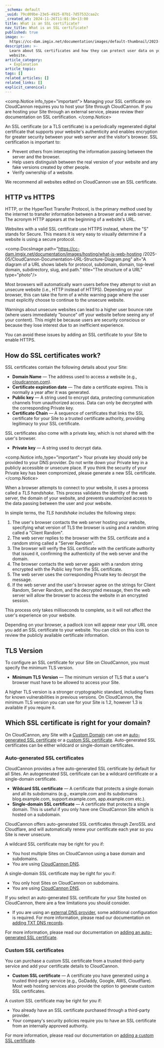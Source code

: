 ```yaml
---
_schema: default
_uuid: 79cd09be-23e5-4925-87b1-7d57532caa2c
_created_at: 2024-11-26T11:01:36+13:00
title: What is an SSL certificate?
nav_title: What is an SSL certificate?
published: true
image: >-
  https://cc-dam.imgix.net/documentation/images/default-thumbnail/2023-Q4/CloudCannon-Documentation-Thumbnail.png
description: >-
  Learn about SSL certificates and how they can protect user data on your
  website.
article_category:
  - Explanation
article_topic:
tags: []
related_articles: []
related_links: []
explicit_canonical:
---
```

<comp.Notice info_type="important">
  Managing your SSL certificate on CloudCannon requires you to host your Site through CloudCannon. If you are hosting your Site through an external service, please review their documentation on SSL certification.
</comp.Notice>

An SSL certificate (or a TLS certificate) is a periodically regenerated digital certificate that supports your website's authenticity and enables encryption for greater security between your web server and the visitor's browser. SSL certification is important to:

* Prevent others from intercepting the information passing between the server and the browser.
* Help users distinguish between the real version of your website and any fake versions created by other people.
* Verify ownership of a website.

We recommend all websites edited on CloudCannon use an SSL certificate.

## HTTP vs HTTPS

HTTP, or the HyperText Transfer Protocol, is the primary method used by the internet to transfer information between a browser and a web server. The acronym HTTP appears at the beginning of a website's URL.

Websites with a valid SSL certificate use HTTPS instead, where the "S" stands for Secure. This means it is very easy to visually determine if a website is using a secure protocol.

<comp.DocsImage path="https://cc-dam.imgix.net/documentation/images/hosting/what-is-web-hosting /2025-05/CloudCannon-Documentation-URL-Structure-Diagram.png" alt="A diagram of a URL shows labels for protocol, subdomain, domain, top-level domain, subdirectory, slug, and path." title="The structure of a URL" type="photo"/>

Most browsers will automatically warn users before they attempt to visit an unsecure website (i.e., HTTP instead of HTTPS). Depending on your browser, this can take the form of a white warning page where the user must explicitly choose to continue to the unsecure website.

Warnings about unsecure websites can lead to a higher user bounce rate (where users immediately "bounce" off your website before seeing any of your content). This might be because users are security conscious or because they lose interest due to an inefficient experience.

You can avoid these issues by adding an SSL certificate to your Site to enable HTTPS.

## How do SSL certificates work?

SSL certificates contain the following details about your Site:

* **Domain Name** — The address used to access a website (e.g., [cloudcannon.com](https://cloudcannon.com/)).
* **Certificate expiration date** — The date a certificate expires. This is normally a year after it was generated.
* **Public key** — A string used to encrypt data, protecting communication channels from unauthorized access. Data can only be decrypted with the corresponding Private key.
* **Certificate Chain** — A sequence of certificates that links the SSL certificate for your Site to a trusted certificate authority, providing legitimacy to your SSL certificate.

SSL certificates also come with a private key, which is not shared with the user's browser.

* **Private key** — A string used to decrypt data.

<comp.Notice info_type="important">
  Your private key should only be provided to your DNS provider. Do not write down your Private key in a publicly accessible or unsecure place. If you think the security of your Private key has been compromized, please generate a new SSL certificate.
</comp.Notice>

When a browser attempts to connect to your website, it uses a process called a *TLS handshake*. This process validates the identity of the web server, the domain of your website, and prevents unauthorized access to the data passing between the user and your website.

In simple terms, the *TLS handshake* includes the following steps:

1. The user's browser contacts the web server hosting your website, specifying what version of TLS the browser is using and a random string called a "Client Random".
2. The web server replies to the browser with the SSL certificate and a random string called a "Server Random".
3. The browser will verify the SSL certificate with the certificate authority that issued it, confirming the authenticity of the web server and the domain.
4. The browser contacts the web server again with a random string encrypted with the Public key from the SSL certificate.
5. The web server uses the corresponding Private key to decrypt the message.
6. If the web server and the user's browser agree on the strings for Client Random, Server Random, and the decrypted message, then the web server will allow the browser to access the website in an encrypted session.

This process only takes milliseconds to complete, so it will not affect the user's experience on your website.

Depending on your browser, a padlock icon will appear near your URL once you add an SSL certificate to your website. You can click on this icon to review the publicly available certificate information.

## TLS Version

To configure an SSL certificate for your Site on CloudCannon, you must specify the minimum TLS version.

* **Minimum TLS Version** — The minimum version of TLS that a user's browser must have to be allowed to access your Site.

A higher TLS version is a stronger cryptographic standard, including fixes for known vulnerabilities in previous versions. On CloudCannon, the minimum TLS version you can use for your Site is 1.2, however 1.3 is available if you require it.

## Which SSL certificate is right for your domain?

On CloudCannon, any Site with a [Custom Domain](/documentation/articles/what-is-a-custom-domain/) can use an [auto-generated SSL certificate](/documentation/articles/https-support-for-your-sites-hosted-on-cloudcannon/) or a [custom SSL certificate](/documentation/articles/add-a-custom-ssl-certificate/). Auto-generated SSL certificates can be either wildcard or single-domain certificates.

### Auto-generated SSL certificates

CloudCannon provides a free auto-generated SSL certificate by default for all Sites. An autogenerated SSL certificate can be a wildcard certificate or a single-domain certificate.

* **Wildcard SSL certificate** — A certificate that protects a single domain and all its subdomains (e.g., example.com and its subdomains blog.example.com, support.example.com, app.example.com etc.).
* **Single-domain SSL certificate** — A certificate that protects a single domain. This is useful if you only have one CloudCannon Site which is hosted on a subdomain.

CloudCannon offers auto-generated SSL certificates through ZeroSSL and Cloudflare, and will automatically renew your certificate each year so you Site is never unsecure.

A wildcard SSL certificate may be right for you if:

* You host multiple Sites on CloudCannon using a base domain and subdomains.
* You are using [CloudCannon DNS](/documentation/articles/configure-cloudcannon-dns/).

A single-domain SSL certificate may be right for you if:

* You only host Sites on CloudCannon on subdomains.
* You are using [CloudCannon DNS](/documentation/articles/configure-cloudcannon-dns/).

If you select an auto-generated SSL certificate for your Site hosted on CloudCannon, there are a few limitations you should consider.

* If you are using an [external DNS provider](/documentation/articles/configure-external-dns/), some additional configuration is required. For more information, please read our documentation on [adding TXT DNS records](https://daring-train.cloudvent.net/documentation/articles/add-an-auto-generated-ssl-certificate/#add-txt-dns-records).

For more information, please read our documentation on [adding an auto-generated SSL certificate](/documentation/articles/https-support-for-your-sites-hosted-on-cloudcannon/).

### Custom SSL certificates

You can purchase a custom SSL certificate from a trusted third-party service and add your certificate details to CloudCannon.

* **Custom SSL certificate** — A certificate you have generated using a trusted third-party service (e.g., GoDaddy, Google, AWS, Cloudflare). Most web hosting services also provide the option to generate custom SSL certificates.

A custom SSL certificate may be right for you if:

* You already have an SSL certificate purchased through a third-party provider.
* Your company's security policies require you to have an SSL certificate from an internally approved authority.

For more information, please read our documentation on [adding a custom SSL certificate](/documentation/articles/add-a-custom-ssl-certificate/).
